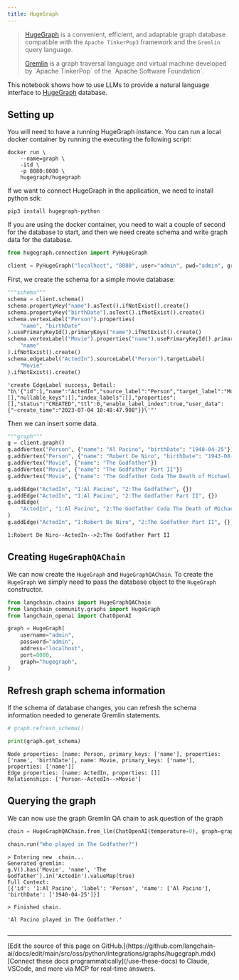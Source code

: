 ```yaml
---
title: HugeGraph
---
```


>[HugeGraph](https://hugegraph.apache.org/) is a convenient, efficient, and adaptable graph database compatible with
>the `Apache TinkerPop3` framework and the `Gremlin` query language.
>
>[Gremlin](https://en.wikipedia.org/wiki/Gremlin_(query_language)) is a graph traversal language and virtual machine developed by `Apache TinkerPop` of the `Apache Software Foundation`.

This notebook shows how to use LLMs to provide a natural language interface to [HugeGraph](https://hugegraph.apache.org/cn/) database.

## Setting up

You will need to have a running HugeGraph instance.
You can run a local docker container by running the executing the following script:

```
docker run \
    --name=graph \
    -itd \
    -p 8080:8080 \
    hugegraph/hugegraph
```

If we want to connect HugeGraph in the application, we need to install python sdk:

```
pip3 install hugegraph-python
```

If you are using the docker container, you need to wait a couple of second for the database to start, and then we need create schema and write graph data for the database.

```python
from hugegraph.connection import PyHugeGraph

client = PyHugeGraph("localhost", "8080", user="admin", pwd="admin", graph="hugegraph")
```

First, we create the schema for a simple movie database:

```python
"""schema"""
schema = client.schema()
schema.propertyKey("name").asText().ifNotExist().create()
schema.propertyKey("birthDate").asText().ifNotExist().create()
schema.vertexLabel("Person").properties(
    "name", "birthDate"
).usePrimaryKeyId().primaryKeys("name").ifNotExist().create()
schema.vertexLabel("Movie").properties("name").usePrimaryKeyId().primaryKeys(
    "name"
).ifNotExist().create()
schema.edgeLabel("ActedIn").sourceLabel("Person").targetLabel(
    "Movie"
).ifNotExist().create()
```

```output
'create EdgeLabel success, Detail: "b\'{"id":1,"name":"ActedIn","source_label":"Person","target_label":"Movie","frequency":"SINGLE","sort_keys":[],"nullable_keys":[],"index_labels":[],"properties":[],"status":"CREATED","ttl":0,"enable_label_index":true,"user_data":{"~create_time":"2023-07-04 10:48:47.908"}}\'"'
```

Then we can insert some data.

```python
"""graph"""
g = client.graph()
g.addVertex("Person", {"name": "Al Pacino", "birthDate": "1940-04-25"})
g.addVertex("Person", {"name": "Robert De Niro", "birthDate": "1943-08-17"})
g.addVertex("Movie", {"name": "The Godfather"})
g.addVertex("Movie", {"name": "The Godfather Part II"})
g.addVertex("Movie", {"name": "The Godfather Coda The Death of Michael Corleone"})

g.addEdge("ActedIn", "1:Al Pacino", "2:The Godfather", {})
g.addEdge("ActedIn", "1:Al Pacino", "2:The Godfather Part II", {})
g.addEdge(
    "ActedIn", "1:Al Pacino", "2:The Godfather Coda The Death of Michael Corleone", {}
)
g.addEdge("ActedIn", "1:Robert De Niro", "2:The Godfather Part II", {})
```

```output
1:Robert De Niro--ActedIn-->2:The Godfather Part II
```

## Creating `HugeGraphQAChain`

We can now create the `HugeGraph` and `HugeGraphQAChain`. To create the `HugeGraph` we simply need to pass the database object to the `HugeGraph` constructor.

```python
from langchain.chains import HugeGraphQAChain
from langchain_community.graphs import HugeGraph
from langchain_openai import ChatOpenAI
```

```python
graph = HugeGraph(
    username="admin",
    password="admin",
    address="localhost",
    port=8080,
    graph="hugegraph",
)
```

## Refresh graph schema information

If the schema of database changes, you can refresh the schema information needed to generate Gremlin statements.

```python
# graph.refresh_schema()
```

```python
print(graph.get_schema)
```

```output
Node properties: [name: Person, primary_keys: ['name'], properties: ['name', 'birthDate'], name: Movie, primary_keys: ['name'], properties: ['name']]
Edge properties: [name: ActedIn, properties: []]
Relationships: ['Person--ActedIn-->Movie']
```

## Querying the graph

We can now use the graph Gremlin QA chain to ask question of the graph

```python
chain = HugeGraphQAChain.from_llm(ChatOpenAI(temperature=0), graph=graph, verbose=True)
```

```python
chain.run("Who played in The Godfather?")
```

```output
> Entering new  chain...
Generated gremlin:
g.V().has('Movie', 'name', 'The Godfather').in('ActedIn').valueMap(true)
Full Context:
[{'id': '1:Al Pacino', 'label': 'Person', 'name': ['Al Pacino'], 'birthDate': ['1940-04-25']}]

> Finished chain.
```

```output
'Al Pacino played in The Godfather.'
```

```python

```

---

<Callout icon="pen-to-square" iconType="regular">
    [Edit the source of this page on GitHub.](https://github.com/langchain-ai/docs/edit/main/src/oss/python/integrations/graphs/hugegraph.mdx)
</Callout>
<Tip icon="terminal" iconType="regular">
    [Connect these docs programmatically](/use-these-docs) to Claude, VSCode, and more via MCP for    real-time answers.
</Tip>
